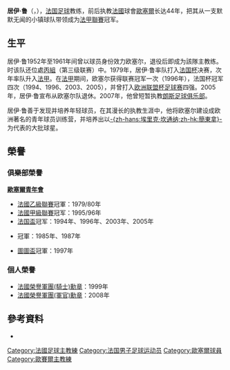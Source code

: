 {{Infobox football biography
| name       = 居伊·魯<br>Guy Roux
| image      = Guy Roux.jpg
| fullname   = Guy Marcel Roux
| birth_date = {{birth date and age|1938|10|18|df=y}}
| birth_place= {{FRA}}[[科爾馬|科爾馬]]
| height     = 1.76米
| position   = [[中場_(足球)|中場]]
| years1 = 1954-1957 | clubs1 = [[歐塞爾青年會|歐塞爾]]
| years2 = 1957-1958 | clubs2 = {{le|普瓦捷足球俱樂部|Stade Poitevin FC|普瓦捷}}
| years3 = 1958-1961 | clubs3 = [[利摩日足球會|利摩日]]
| years4 = 1961-1970 | clubs4 = [[歐塞爾青年會|歐塞爾]]
| manageryears1 = 1961-2005 | managerclubs1 = [[歐塞爾青年會|歐塞爾]]
| manageryears2 = 2007      | managerclubs2 = [[朗斯足球會|朗斯]]
}}

'''居伊·鲁'''（{{lang-fr|Guy Roux}}，{{bd|1938年|10月18日|||R}}），[[法国|法国]][[足球|足球]]教练，前后执教[[法國|法國]]球會[[欧塞尔足球俱乐部|歐塞爾]]长达44年，把其从一支默默无闻的小镇球队带领成为[[法国足球甲级联赛|法甲聯賽]]冠军。

==生平==
居伊·鲁1952年至1961年间曾以球员身份效力欧塞尔，退役后即成为該隊主教练。时该队还位處[[法国国家联赛|丙組]]（第三级联赛）中。1979年，居伊·鲁率队打入[[法国杯|法国杯]]决赛，次年率队升入[[法甲|法甲]]。在[[法甲|法甲]]期间，欧塞尔获得联赛冠军一次（1996年），法国杯冠军四次（1994、1996、2003、2005），并曾打入[[欧洲联盟杯足球赛|欧洲联盟杯足球赛]]四强。2005年，居伊·鲁宣布从欧塞尔队退休。2007年，他曾短暂执教[[朗斯足球俱乐部|朗斯足球俱乐部]]。

居伊·鲁善于发现并培养年轻球员，在其漫长的执教生涯中，他将欧塞尔建设成欧洲著名的青年球员训练营，并培养出以[[埃里克·坎通纳|-{zh-hans:埃里克·坎通纳;zh-hk:簡東拿}-]]为代表的大批球星。

==榮譽==
===俱樂部榮譽===
'''[[歐塞爾青年會|歐塞爾青年會]]'''
* [[法國足球乙級聯賽|法國乙級聯賽]]冠軍：1979/80年
* [[法國足球甲級联赛|法國甲級聯賽]]冠军：1995/96年
* [[法国盃|法国盃]]冠军：1994年、1996年、2003年、2005年
* {{le|阿爾卑斯盃|Cup of the Alps}}冠軍：1985年、1987年
* [[歐洲足協圖圖盃|圖圖盃]]冠軍：1997年
===個人榮譽===
* [[法國榮譽軍團勳章|法國榮譽軍團(騎士)勳章]]：1999年
* [[法國榮譽軍團勳章|法國榮譽軍團(軍官)勳章]]：2008年

==參考資料==
*{{cite book
 | last = Paytashev
 | first = Rumen
 | year = 2001
 | title = Svetovna Futbolna Entsiklopediya
 | publisher = KK Trud
 | location = Sofia
 | isbn = 954-528-201-0
}}

{{Authority control}}
{{DEFAULTSORT:Roux}}
[[Category:法國足球主教練|Category:法國足球主教練]]
[[Category:法国男子足球运动员|Category:法国男子足球运动员]]
[[Category:歐塞爾球員|Category:歐塞爾球員]]
[[Category:歐賽爾主教練|Category:歐賽爾主教練]]